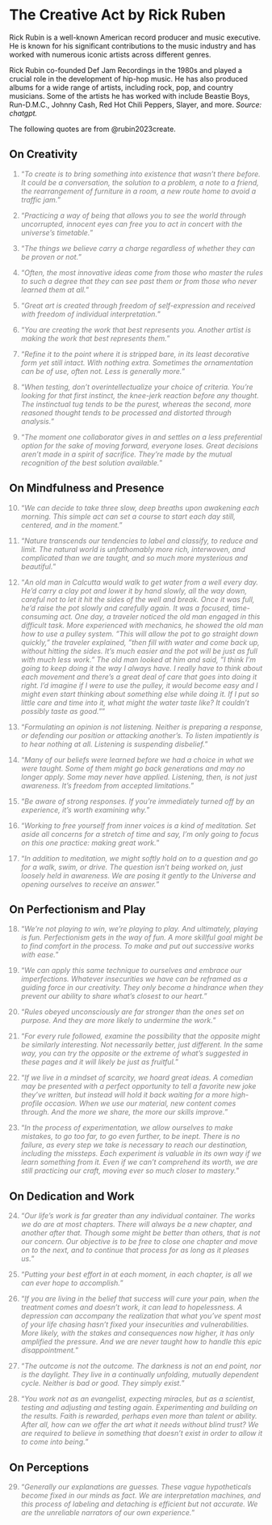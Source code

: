# The Creative Act by Rick Ruben {#sec-CreativeBook}

Rick Rubin is a well-known American record producer and music executive. He is known for his significant contributions to the music industry and has worked with numerous iconic artists across different genres.

Rick Rubin co-founded Def Jam Recordings in the 1980s and played a crucial role in the development of hip-hop music. He has also produced albums for a wide range of artists, including rock, pop, and country musicians. Some of the artists he has worked with include Beastie Boys, Run-D.M.C., Johnny Cash, Red Hot Chili Peppers, Slayer, and more. *Source: chatgpt.*

The following quotes are from @rubin2023create.


## On Creativity
::: {style="color: gray"}
1.  "*To create is to bring something into existence that wasn't there before. It could be a conversation, the solution to a problem, a note to a friend, the rearrangement of furniture in a room, a new route home to avoid a traffic jam.*"
:::

::: {style="color: gray"}
2.  "*Practicing a way of being that allows you to see the world through uncorrupted, innocent eyes can free you to act in concert with the universe's timetable.*"
:::


::: {style="color: gray"}
3.  "*The things we believe carry a charge regardless of whether they can be proven or not.*"
:::

::: {style="color: gray"}
4.  "*Often, the most innovative ideas come from those who master the rules to such a degree that they can see past them or from those who never learned them at all.*"
:::

::: {style="color: gray"}
5. "*Great art is created through freedom of self-expression and received with freedom of individual interpretation.*"
:::

::: {style="color: gray"}
6. "*You are creating the work that best represents you. Another artist is making the work that best represents them.*"
:::

::: {style="color: gray"}
7. "*Refine it to the point where it is stripped bare, in its least decorative form yet still intact. With nothing extra. Sometimes the ornamentation can be of use, often not. Less is generally more.*"
:::

::: {style="color: gray"}
8. "*When testing, don't overintellectualize your choice of criteria. You're looking for that first instinct, the knee-jerk reaction before any thought. The instinctual tug tends to be the purest, whereas the second, more reasoned thought tends to be processed and distorted through analysis.*"
:::

::: {style="color: gray"}
9. "*The moment one collaborator gives in and settles on a less preferential option for the sake of moving forward, everyone loses. Great decisions aren't made in a spirit of sacrifice. They're made by the mutual recognition of the best solution available.*"
:::

## On Mindfulness and Presence
::: {style="color: gray"}
10.  "*We can decide to take three slow, deep breaths upon awakening each morning. This simple act can set a course to start each day still, centered, and in the moment.*"
:::

::: {style="color: gray"}
11.  "*Nature transcends our tendencies to label and classify, to reduce and limit. The natural world is unfathomably more rich, interwoven, and complicated than we are taught, and so much more mysterious and beautiful.*"
:::

::: {style="color: gray"}
12.  "*An old man in Calcutta would walk to get water from a well every day. He'd carry a clay pot and lower it by hand slowly, all the way down, careful not to let it hit the sides of the well and break. Once it was full, he'd raise the pot slowly and carefully again. It was a focused, time-consuming act. One day, a traveler noticed the old man engaged in this difficult task. More experienced with mechanics, he showed the old man how to use a pulley system. "This will allow the pot to go straight down quickly," the traveler explained, "then fill with water and come back up, without hitting the sides. It's much easier and the pot will be just as full with much less work." The old man looked at him and said, "I think I'm going to keep doing it the way I always have. I really have to think about each movement and there's a great deal of care that goes into doing it right. I'd imagine if I were to use the pulley, it would become easy and I might even start thinking about something else while doing it. If I put so little care and time into it, what might the water taste like? It couldn't possibly taste as good."*"
:::

::: {style="color: gray"}
13. "*Formulating an opinion is not listening. Neither is preparing a response, or defending our position or attacking another's. To listen impatiently is to hear nothing at all. Listening is suspending disbelief.*"
:::

::: {style="color: gray"}
14. "*Many of our beliefs were learned before we had a choice in what we were taught. Some of them might go back generations and may no longer apply. Some may never have applied. Listening, then, is not just awareness. It's freedom from accepted limitations.*"
:::

::: {style="color: gray"}
15. "*Be aware of strong responses. If you're immediately turned off by an experience, it's worth examining why.*"
:::

::: {style="color: gray"}
16. "*Working to free yourself from inner voices is a kind of meditation. Set aside all concerns for a stretch of time and say, I'm only going to focus on this one practice: making great work.*"
:::

::: {style="color: gray"}
17. "*In addition to meditation, we might softly hold on to a question and go for a walk, swim, or drive. The question isn't being worked on, just loosely held in awareness. We are posing it gently to the Universe and opening ourselves to receive an answer.*"
:::


## On Perfectionism and Play
::: {style="color: gray"}
18.  "*We're not playing to win, we're playing to play. And ultimately, playing is fun. Perfectionism gets in the way of fun. A more skillful goal might be to find comfort in the process. To make and put out successive works with ease.*"
:::

::: {style="color: gray"}
19.  "*We can apply this same technique to ourselves and embrace our imperfections. Whatever insecurities we have can be reframed as a guiding force in our creativity. They only become a hindrance when they prevent our ability to share what's closest to our heart.*"
:::

::: {style="color: gray"}
20. "*Rules obeyed unconsciously are far stronger than the ones set on purpose. And they are more likely to undermine the work.*"
:::

::: {style="color: gray"}
21. "*For every rule followed, examine the possibility that the opposite might be similarly interesting. Not necessarily better, just different. In the same way, you can try the opposite or the extreme of what's suggested in these pages and it will likely be just as fruitful.*"
:::

::: {style="color: gray"}
22. "*If we live in a mindset of scarcity, we hoard great ideas. A comedian may be presented with a perfect opportunity to tell a favorite new joke they've written, but instead will hold it back waiting for a more high-profile occasion. When we use our material, new content comes through. And the more we share, the more our skills improve.*"
:::

::: {style="color: gray"}
23. "*In the process of experimentation, we allow ourselves to make mistakes, to go too far, to go even further, to be inept. There is no failure, as every step we take is necessary to reach our destination, including the missteps. Each experiment is valuable in its own way if we learn something from it. Even if we can't comprehend its worth, we are still practicing our craft, moving ever so much closer to mastery.*"
:::

## On Dedication and Work
::: {style="color: gray"}
24. "*Our life's work is far greater than any individual container. The works we do are at most chapters. There will always be a new chapter, and another after that. Though some might be better than others, that is not our concern. Our objective is to be free to close one chapter and move on to the next, and to continue that process for as long as it pleases us.*"
:::

::: {style="color: gray"}
25. "*Putting your best effort in at each moment, in each chapter, is all we can ever hope to accomplish.*"
:::

::: {style="color: gray"}
26. "*If you are living in the belief that success will cure your pain, when the treatment comes and doesn't work, it can lead to hopelessness. A depression can accompany the realization that what you've spent most of your life chasing hasn't fixed your insecurities and vulnerabilities. More likely, with the stakes and consequences now higher, it has only amplified the pressure. And we are never taught how to handle this epic disappointment.*"
:::

::: {style="color: gray"}
27. "*The outcome is not the outcome. The darkness is not an end point, nor is the daylight. They live in a continually unfolding, mutually dependent cycle. Neither is bad or good. They simply exist.*"
:::

::: {style="color: gray"}
28. "*You work not as an evangelist, expecting miracles, but as a scientist, testing and adjusting and testing again. Experimenting and building on the results. Faith is rewarded, perhaps even more than talent or ability. After all, how can we offer the art what it needs without blind trust? We are required to believe in something that doesn't exist in order to allow it to come into being.*"
:::

## On Perceptions
::: {style="color: gray"}
29. "*Generally our explanations are guesses. These vague hypotheticals become fixed in our minds as fact. We are interpretation machines, and this process of labeling and detaching is efficient but not accurate. We are the unreliable narrators of our own experience.*"
:::












